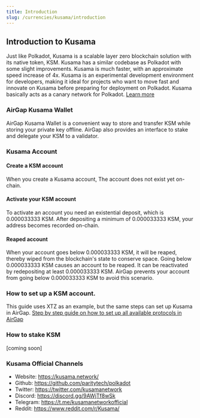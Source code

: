 ```yaml
---
title: Introduction
slug: /currencies/kusama/introduction
---
```


## Introduction to Kusama

Just like Polkadot, Kusama is a scalable layer zero blockchain solution with its native token, KSM.
Kusama has a similar codebase as Polkadot with some slight improvements. Kusama is much faster, with an approximate speed increase of 4x.
Kusama is an experimental development environment for developers, making it ideal for projects who want to move fast and innovate on Kusama before preparing for deployment on Polkadot. Kusama basically acts as a canary network for Polkadot. [Learn more](https://kusama.network/)

### AirGap Kusama Wallet

AirGap Kusama Wallet is a convenient way to store and transfer KSM while storing your private key offline. AirGap also provides an interface to stake and delegate your KSM to a validator.

### Kusama Account

#### Create a KSM account

When you create a Kusama account, The account does not exist yet on-chain.

#### Activate your KSM account

To activate an account you need an existential deposit, which is 0.000033333 KSM. After depositing a minimum of 0.000033333 KSM, your address becomes recorded on-chain.

#### Reaped account

When your account goes below 0.000033333 KSM, it will be reaped, thereby wiped from the blockchain's state to conserve space.
Going below 0.000033333 KSM causes an account to be reaped. It can be reactivated by redepositing at least 0.000033333 KSM.
AirGap prevents your account from going below 0.000033333 KSM to avoid this scenario.

### How to set up a KSM account.

This guide uses XTZ as an example, but the same steps can set up Kusama in AirGap.
[Step by step guide on how to set up all available protocols in AirGap](https://medium.com/airgap-it/airgap-the-step-by-step-guide-c4c3d3fe9a05)

### How to stake KSM

[coming soon]

### Kusama Official Channels

- Website: https://kusama.network/
- Github: https://github.com/paritytech/polkadot
- Twitter: https://twitter.com/kusamanetwork
- Discord: https://discord.gg/9AWjTf8wSk
- Telegram: https://t.me/kusamanetworkofficial
- Reddit: https://www.reddit.com/r/Kusama/
